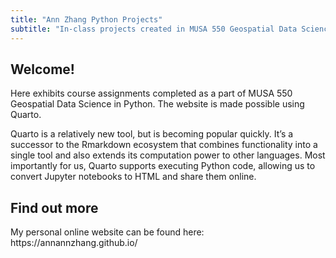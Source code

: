 ```yaml
---
title: "Ann Zhang Python Projects"
subtitle: "In-class projects created in MUSA 550 Geospatial Data Science in Python"
---
```


## Welcome!

Here exhibits course assignments completed as a part of MUSA 550 Geospatial Data Science in Python. The website is made possible using Quarto. 

Quarto is a relatively new tool, but is becoming popular quickly. It's a successor 
to the Rmarkdown ecosystem that combines functionality into a single tool and also extends its computation power to other
languages. Most importantly for us, Quarto supports executing Python code, allowing us to convert Jupyter notebooks to HTML and share them online.  


## Find out more

My personal online website can be found here: https://annannzhang.github.io/





 
